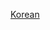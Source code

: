 {{Hidden category}}
{{emptycategory}}
{{Cmbox|text=欲将条目归入此分类，请在条目顶部加入{{tlc|1=Expand Korean|2={{var|朝鮮語维基对应条目名}}}}。}}

[[Category:需要從外語維基百科翻譯的條目|Korean]]